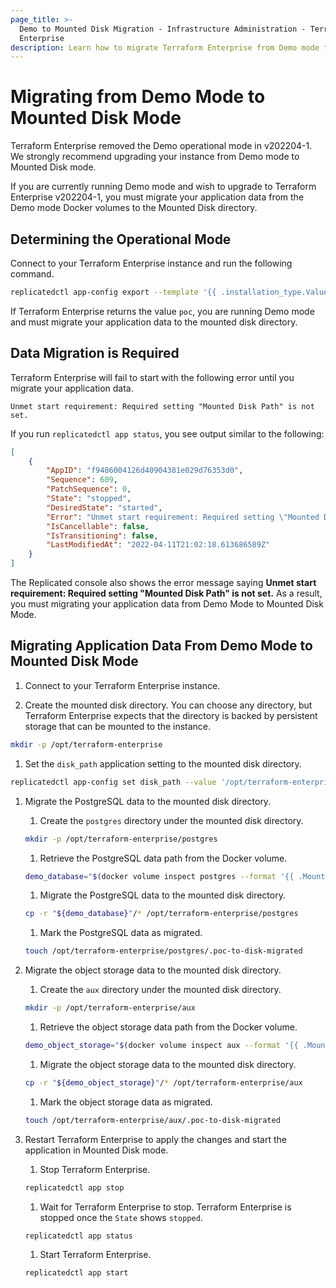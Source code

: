 ```yaml
---
page_title: >-
  Demo to Mounted Disk Migration - Infrastructure Administration - Terraform
  Enterprise
description: Learn how to migrate Terraform Enterprise from Demo mode to Mounted Disk mode.
---
```


# Migrating from Demo Mode to Mounted Disk Mode

Terraform Enterprise removed the Demo operational mode in v202204-1. We
strongly recommend upgrading your instance from Demo mode to Mounted Disk
mode.

If you are currently running Demo mode and wish to upgrade to Terraform
Enterprise v202204-1, you must migrate your application data from the Demo
mode Docker volumes to the Mounted Disk directory.

## Determining the Operational Mode

Connect to your Terraform Enterprise instance and run the following command.

```sh
replicatedctl app-config export --template '{{ .installation_type.Value }}'
```

If Terraform Enterprise returns the value `poc`, you are running Demo mode and
must migrate your application data to the mounted disk directory.

## Data Migration is Required

Terraform Enterprise will fail to start with the following error until you
migrate your application data.

```
Unmet start requirement: Required setting "Mounted Disk Path" is not set.
```

If you run `replicatedctl app status`, you see output similar to the
following:

```json
[
    {
        "AppID": "f9486004126d40904381e029d76353d0",
        "Sequence": 609,
        "PatchSequence": 0,
        "State": "stopped",
        "DesiredState": "started",
        "Error": "Unmet start requirement: Required setting \"Mounted Disk Path\" is not set.",
        "IsCancellable": false,
        "IsTransitioning": false,
        "LastModifiedAt": "2022-04-11T21:02:18.613686589Z"
    }
]
```

The Replicated console also shows the error message saying **Unmet start requirement: Required setting "Mounted Disk Path" is not set.** As a result, you must migrating your application data from Demo Mode to Mounted Disk Mode.

## Migrating Application Data From Demo Mode to Mounted Disk Mode

1. Connect to your Terraform Enterprise instance.

1. Create the mounted disk directory. You can choose any directory, but Terraform Enterprise expects that the directory is backed by persistent storage that can be mounted to the instance.

  ```bash
  mkdir -p /opt/terraform-enterprise
  ```

1. Set the `disk_path` application setting to the mounted disk directory.

  ```bash
  replicatedctl app-config set disk_path --value '/opt/terraform-enterprise'
  ```

1. Migrate the PostgreSQL data to the mounted disk directory.

    1. Create the `postgres` directory under the mounted disk directory.

      ```bash
      mkdir -p /opt/terraform-enterprise/postgres
      ```

    1. Retrieve the PostgreSQL data path from the Docker volume.

      ```bash
      demo_database="$(docker volume inspect postgres --format '{{ .Mountpoint }}')"
      ```

    1. Migrate the PostgreSQL data to the mounted disk directory.

      ```bash
      cp -r "${demo_database}"/* /opt/terraform-enterprise/postgres
      ```

    1. Mark the PostgreSQL data as migrated.

      ```bash
      touch /opt/terraform-enterprise/postgres/.poc-to-disk-migrated
      ```

1. Migrate the object storage data to the mounted disk directory.

    1. Create the `aux` directory under the mounted disk directory.

      ```bash
      mkdir -p /opt/terraform-enterprise/aux
      ```

    1. Retrieve the object storage data path from the Docker volume.

      ```bash
      demo_object_storage="$(docker volume inspect aux --format '{{ .Mountpoint }}')"
      ```

    1. Migrate the object storage data to the mounted disk directory.

      ```bash
      cp -r "${demo_object_storage}"/* /opt/terraform-enterprise/aux
      ```

    1. Mark the object storage data as migrated.

      ```bash
      touch /opt/terraform-enterprise/aux/.poc-to-disk-migrated
      ```

1. Restart Terraform Enterprise to apply the changes and start the application in Mounted Disk mode.

    1. Stop Terraform Enterprise.

      ```bash
      replicatedctl app stop
      ```

    1. Wait for Terraform Enterprise to stop. Terraform Enterprise is stopped once the `State` shows `stopped`.

      ```bash
      replicatedctl app status
      ```

    1. Start Terraform Enterprise.

      ```bash
      replicatedctl app start
      ```
